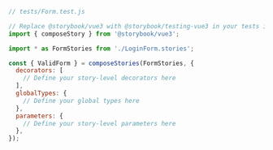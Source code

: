 ```js
// tests/Form.test.js

// Replace @storybook/vue3 with @storybook/testing-vue3 in your tests if you're using the addon
import { composeStory } from '@storybook/vue3';

import * as FormStories from './LoginForm.stories';

const { ValidForm } = composeStories(FormStories, {
  decorators: [
    // Define your story-level decorators here
  ],
  globalTypes: {
    // Define your global types here
  },
  parameters: {
    // Define your story-level parameters here
  },
});
```
